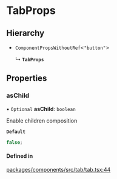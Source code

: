 # TabProps

## Hierarchy

- `ComponentPropsWithoutRef`\<`"button"`\>

  ↳ **`TabProps`**

## Properties

### asChild

• `Optional` **asChild**: `boolean`

Enable children composition

**`Default`**

```ts
false;
```

#### Defined in

[packages/components/src/tab/tab.tsx:44](https://github.com/vtex/shoreline/blob/6674ddada/packages/components/src/tab/tab.tsx#L44)
